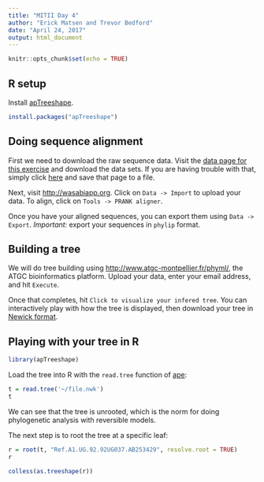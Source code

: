 ```yaml
---
title: "MITII Day 4"
author: "Erick Matsen and Trevor Bedford"
date: "April 24, 2017"
output: html_document
---
```


```r
knitr::opts_chunk$set(echo = TRUE)
```

## R setup

Install [apTreeshape](https://cran.r-project.org/web/packages/apTreeshape/index.html).
```r
install.packages("apTreeshape")
```

## Doing sequence alignment

First we need to download the raw sequence data.
Visit the [data page for this exercise](https://github.com/blab/mitii/tree/master/phylogenetics/data) and download the data sets.
If you are having trouble with that, simply click [here](https://raw.githubusercontent.com/blab/mitii/master/phylogenetics/data/HIV1_REF_2010_gag_DNA.fasta) and save that page to a file.

Next, visit <http://wasabiapp.org>. 
Click on `Data -> Import` to upload your data.
To align, click on `Tools -> PRANK aligner`.

Once you have your aligned sequences, you can export them using `Data -> Export`. 
*Important:* export your sequences in `phylip` format.


## Building a tree

We will do tree building using <http://www.atgc-montpellier.fr/phyml/>, the ATGC bioinformatics platform.
Upload your data, enter your email address, and hit `Execute`.

Once that completes, hit `Click to visualize your infered tree`.
You can interactively play with how the tree is displayed, then download your tree in [Newick format](https://en.wikipedia.org/wiki/Newick_format).


## Playing with your tree in R

```r
library(apTreeshape)
```

Load the tree into R with the `read.tree` function of [ape](https://cran.r-project.org/web/packages/ape/):
```r
t = read.tree('~/file.nwk')
t
```

We can see that the tree is unrooted, which is the norm for doing phylogenetic analysis with reversible models.

The next step is to root the tree at a specific leaf:
```r
r = root(t, "Ref.A1.UG.92.92UG037.AB253429", resolve.root = TRUE)
r
```

```r
colless(as.treeshape(r))
```